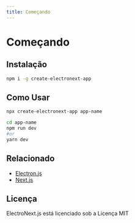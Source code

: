 ```yaml
---
title: Começando
---
```


# Começando

## Instalação
```bash
npm i -g create-electronext-app
```
## Como Usar

```bash
npx create-electronext-app app-name
```

```bash
cd app-name
npm run dev
#or
yarn dev
```

## Relacionado
- [Electron.js](https://www.electronjs.org)
- [Next.js](https://nextjs.org)

## Licença
ElectroNext.js está licenciado sob a Licença MIT 